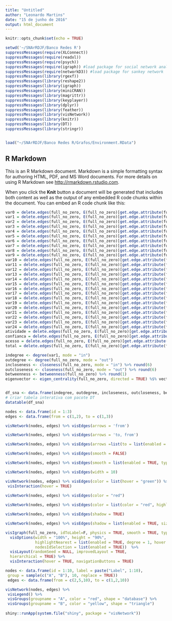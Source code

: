 ```yaml
---
title: "Untitled"
author: "Leonardo Martins"
date: "15 de junho de 2016"
output: html_document
---
```


```r
knitr::opts_chunk$set(echo = TRUE)
```

```r
setwd('~/SNArRDJF/Banco Redes R')
suppressMessages(require(XLConnect))
suppressMessages(require(readxl))
suppressMessages(require(psych))
suppressMessages(require(igraph)) #load package for social network analysis
suppressMessages(require(networkD3)) #load package for sankey network
suppressMessages(library(rgexf))
suppressMessages(library(reshape2))
suppressMessages(library(igraph))
suppressMessages(library(miniCRAN))
suppressMessages(library(magrittr))
suppressMessages(library(keyplayer))
suppressMessages(library(dplyr))
suppressMessages(library(feather))
suppressMessages(library(visNetwork))
suppressMessages(library(knitr))
suppressMessages(library(DT))
suppressMessages(library(stringr))


load("~/SNArRDJF/Banco Redes R/Grafos/Environment.RData")
```

## R Markdown

This is an R Markdown document. Markdown is a simple formatting syntax for authoring HTML, PDF, and MS Word documents. For more details on using R Markdown see <http://rmarkdown.rstudio.com>.

When you click the **Knit** button a document will be generated that includes both content as well as the output of any embedded R code chunks within the document. You can embed an R code chunk like this:


```r
var0 = delete.edges(full_no_zero, E(full_no_zero)[get.edge.attribute(full_no_zero,name = "var0") == 0])
var1 = delete.edges(full_no_zero, E(full_no_zero)[get.edge.attribute(full_no_zero,name = "var1") == 0])
var2 = delete.edges(full_no_zero, E(full_no_zero)[get.edge.attribute(full_no_zero,name = "var2") == 0])
var3 = delete.edges(full_no_zero, E(full_no_zero)[get.edge.attribute(full_no_zero,name = "var3") == 0])
var4 = delete.edges(full_no_zero, E(full_no_zero)[get.edge.attribute(full_no_zero,name = "var4") == 0])
var5 = delete.edges(full_no_zero, E(full_no_zero)[get.edge.attribute(full_no_zero,name = "var5") == 0])
var6 = delete.edges(full_no_zero, E(full_no_zero)[get.edge.attribute(full_no_zero,name = "var6") == 0])
var7 = delete.edges(full_no_zero, E(full_no_zero)[get.edge.attribute(full_no_zero,name = "var7") == 0])
var8 = delete.edges(full_no_zero, E(full_no_zero)[get.edge.attribute(full_no_zero,name = "var8") == 0])
var9 = delete.edges(full_no_zero, E(full_no_zero)[get.edge.attribute(full_no_zero,name = "var9") == 0])
var10 = delete.edges(full_no_zero, E(full_no_zero)[get.edge.attribute(full_no_zero,name = "var10") == 0])
var11 = delete.edges(full_no_zero, E(full_no_zero)[get.edge.attribute(full_no_zero,name = "var11") == 0])
var12 = delete.edges(full_no_zero, E(full_no_zero)[get.edge.attribute(full_no_zero,name = "var12") == 0])
var13 = delete.edges(full_no_zero, E(full_no_zero)[get.edge.attribute(full_no_zero,name = "var13") == 0])
var14 = delete.edges(full_no_zero, E(full_no_zero)[get.edge.attribute(full_no_zero,name = "var14") == 0])
var15 = delete.edges(full_no_zero, E(full_no_zero)[get.edge.attribute(full_no_zero,name = "var15") == 0])
var16 = delete.edges(full_no_zero, E(full_no_zero)[get.edge.attribute(full_no_zero,name = "var16") == 0])
var17 = delete.edges(full_no_zero, E(full_no_zero)[get.edge.attribute(full_no_zero,name = "var17") == 0])
var18 = delete.edges(full_no_zero, E(full_no_zero)[get.edge.attribute(full_no_zero,name = "var18") == 0])
var19 = delete.edges(full_no_zero, E(full_no_zero)[get.edge.attribute(full_no_zero,name = "var19") == 0])
var20 = delete.edges(full_no_zero, E(full_no_zero)[get.edge.attribute(full_no_zero,name = "var20") == 0])
var21 = delete.edges(full_no_zero, E(full_no_zero)[get.edge.attribute(full_no_zero,name = "var21") == 0])
var22 = delete.edges(full_no_zero, E(full_no_zero)[get.edge.attribute(full_no_zero,name = "var22") == 0])
var23 = delete.edges(full_no_zero, E(full_no_zero)[get.edge.attribute(full_no_zero,name = "var23") == 0])
var24 = delete.edges(full_no_zero, E(full_no_zero)[get.edge.attribute(full_no_zero,name = "var24") == 0])
atividade = delete.edges(full_no_zero, E(full_no_zero)[get.edge.attribute(full_no_zero,name = "atividade") == 0])
confianca = delete.edges(full_no_zero, E(full_no_zero)[get.edge.attribute(full_no_zero,name = "confianca") == 0])
acesso = delete.edges(full_no_zero, E(full_no_zero)[get.edge.attribute(full_no_zero,name = "acesso") == 0])
total = delete.edges(full_no_zero, E(full_no_zero)[get.edge.attribute(full_no_zero,name = "total") == 0])


```


```r
indegree <- degree(var1, mode = "in")
outdegree <- degree(full_no_zero, mode = "out")
incloseness <- closeness(full_no_zero, mode = "in") %>% round(6)
outcloseness <- closeness(full_no_zero, mode = "out") %>% round(6)
betweenness <- betweenness(full_no_zero) %>% round(1)
eigenvector <- eigen_centrality(full_no_zero, directed = TRUE) %$% vector %>% round(3)


df_sna <- data.frame(indegree, outdegree, incloseness, outcloseness, betweenness, eigenvector)
# criar tabela interativa com pacote DT
datatable(df_sna)

```

```r
nodes <- data.frame(id = 1:3)
edges <- data.frame(from = c(1,2), to = c(1,3))

visNetwork(nodes, edges) %>% visEdges(arrows = 'from')

visNetwork(nodes, edges) %>% visEdges(arrows = 'to, from')

visNetwork(nodes, edges) %>% visEdges(arrows =list(to = list(enabled = TRUE, scaleFactor = 2)))

visNetwork(nodes, edges) %>% visEdges(smooth = FALSE)

visNetwork(nodes, edges) %>% visEdges(smooth = list(enabled = TRUE, type = "diagonalCross"))

visNetwork(nodes, edges) %>% visEdges(width = 10)

visNetwork(nodes, edges) %>% visEdges(color = list(hover = "green")) %>%
 visInteraction(hover = TRUE)
 
visNetwork(nodes, edges) %>% visEdges(color = "red")

visNetwork(nodes, edges) %>% visEdges(color = list(color = "red", highlight = "yellow"))

visNetwork(nodes, edges) %>% visEdges(shadow = TRUE)

visNetwork(nodes, edges) %>% visEdges(shadow = list(enabled = TRUE, size = 5))

```



```r
visIgraph(full_no_zero, idToLabel=F, physics = TRUE, smooth = TRUE, type = "full", randomSeed = 123) %>%
  visOptions(width = "100%", height = "90%",
             highlightNearest = list(enabled = TRUE, degree = 1, hover = TRUE),
             nodesIdSelection = list(enabled = TRUE))  %>%
  visLayout(randomSeed = NULL, improvedLayout = TRUE,
  hierarchical = TRUE) %>%
  visInteraction(hover = TRUE, navigationButtons = TRUE)


```


```r
nodes <- data.frame(id = 1:10, label = paste("Label", 1:10), 
 group = sample(c("A", "B"), 10, replace = TRUE))
 edges <- data.frame(from = c(2,5,10), to = c(1,2,10))

visNetwork(nodes, edges) %>%
 visLegend() %>%
 visGroups(groupname = "A", color = "red", shape = "database") %>%
 visGroups(groupname = "B", color = "yellow", shape = "triangle")
 
shiny::runApp(system.file("shiny", package = "visNetwork"))

```

